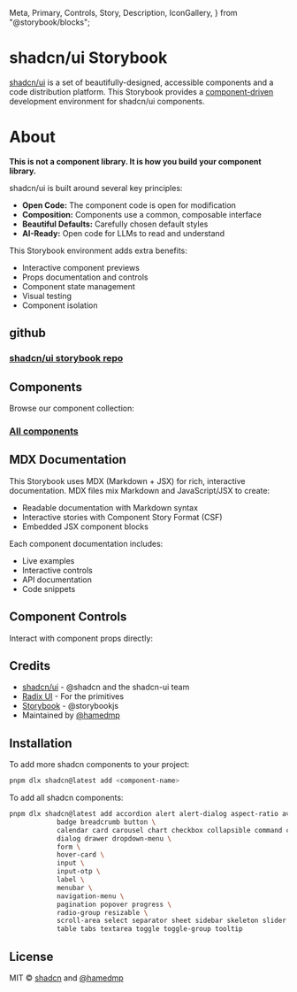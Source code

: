 
  Meta,
  Primary,
  Controls,
  Story,
  Description,
  IconGallery,
} from "@storybook/blocks";

<Meta title="README" />

# shadcn/ui Storybook

[shadcn/ui](https://ui.shadcn.com/) is a set of beautifully-designed, accessible components and a code distribution platform. This Storybook provides a [component-driven](https://www.componentdriven.org/) development environment for shadcn/ui components.

# About

**This is not a component library. It is how you build your component library.**

shadcn/ui is built around several key principles:

- **Open Code:** The component code is open for modification
- **Composition:** Components use a common, composable interface
- **Beautiful Defaults:** Carefully chosen default styles
- **AI-Ready:** Open code for LLMs to read and understand

This Storybook environment adds extra benefits:

- Interactive component previews
- Props documentation and controls
- Component state management
- Visual testing
- Component isolation

## github

### [shadcn/ui storybook repo](https://github.com/HamedMP/shadcn-storybook/tree/main)

## Components

Browse our component collection:

### [All components](/docs/shadcn-ui-components)

## MDX Documentation

This Storybook uses MDX (Markdown + JSX) for rich, interactive documentation. MDX files mix Markdown and JavaScript/JSX to create:

- Readable documentation with Markdown syntax
- Interactive stories with Component Story Format (CSF)
- Embedded JSX component blocks

Each component documentation includes:

- Live examples
- Interactive controls
- API documentation
- Code snippets

## Component Controls

Interact with component props directly:

<Controls of={ButtonStories.Default} />

## Credits

- [shadcn/ui](https://ui.shadcn.com/) - @shadcn and the shadcn-ui team
- [Radix UI](https://radix-ui.com) - For the primitives
- [Storybook](https://storybook.js.org/) - @storybookjs
- Maintained by [@hamedmp](https://github.com/hamedmp)

## Installation

To add more shadcn components to your project:

```bash
pnpm dlx shadcn@latest add <component-name>
```

To add all shadcn components:

```bash
pnpm dlx shadcn@latest add accordion alert alert-dialog aspect-ratio avatar \
            badge breadcrumb button \
            calendar card carousel chart checkbox collapsible command context-menu \
            dialog drawer dropdown-menu \
            form \
            hover-card \
            input \
            input-otp \
            label \
            menubar \
            navigation-menu \
            pagination popover progress \
            radio-group resizable \
            scroll-area select separator sheet sidebar skeleton slider sonner switch \
            table tabs textarea toggle toggle-group tooltip
```

## License

MIT © [shadcn](https://ui.shadcn.com/) and [@hamedmp](https://github.com/hamedmp)
